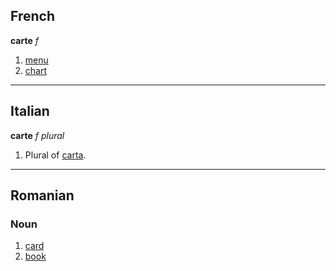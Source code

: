 ==French==
'''carte''' ''f''
#[[menu]]
#[[chart]]

----
==Italian==
'''carte''' ''f plural''
#Plural of [[carta]].

----
==Romanian==
===Noun===
#[[card]]
#[[book]]